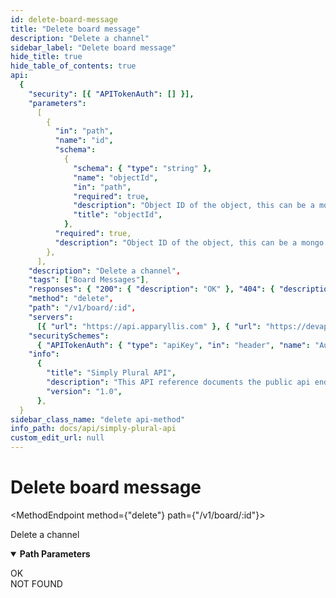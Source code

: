 ```yaml
---
id: delete-board-message
title: "Delete board message"
description: "Delete a channel"
sidebar_label: "Delete board message"
hide_title: true
hide_table_of_contents: true
api:
  {
    "security": [{ "APITokenAuth": [] }],
    "parameters":
      [
        {
          "in": "path",
          "name": "id",
          "schema":
            {
              "schema": { "type": "string" },
              "name": "objectId",
              "in": "path",
              "required": true,
              "description": "Object ID of the object, this can be a mongo ID but also a plain string (backwards-compatibility). When using POST or add API calls, this property is optional.",
              "title": "objectId",
            },
          "required": true,
          "description": "Object ID of the object, this can be a mongo ID but also a plain string (backwards-compatibility). When using POST or add API calls, this property is optional.",
        },
      ],
    "description": "Delete a channel",
    "tags": ["Board Messages"],
    "responses": { "200": { "description": "OK" }, "404": { "description": "NOT FOUND" } },
    "method": "delete",
    "path": "/v1/board/:id",
    "servers":
      [{ "url": "https://api.apparyllis.com" }, { "url": "https://devapi.apparyllis.com" }],
    "securitySchemes":
      { "APITokenAuth": { "type": "apiKey", "in": "header", "name": "Authorization" } },
    "info":
      {
        "title": "Simply Plural API",
        "description": "This API reference documents the public api endpoints. You can see a list of all public endpoints here https://github.com/ApparyllisOrg/SimplyPluralApi/blob/main/src/api/v1/routes.ts",
        "version": "1.0",
      },
  }
sidebar_class_name: "delete api-method"
info_path: docs/api/simply-plural-api
custom_edit_url: null
---
```



<h1 className={"openapi__heading"}>Delete board message</h1>

<MethodEndpoint method={"delete"} path={"/v1/board/:id"}></MethodEndpoint>

Delete a channel

<details
  style={{ marginBottom: "1rem" }}
  className={"openapi-markdown__details"}
  data-collapsed={false}
  open={true}>
  <summary style={{}}>
    <strong>Path Parameters</strong>
  </summary>
  <div>
    <ul>
      <ParamsItem
        className={"paramsItem"}
        param={{
          in: "path",
          name: "id",
          schema: {
            schema: { type: "string" },
            name: "objectId",
            in: "path",
            required: true,
            description:
              "Object ID of the object, this can be a mongo ID but also a plain string (backwards-compatibility). When using POST or add API calls, this property is optional.",
            title: "objectId",
          },
          required: true,
          description:
            "Object ID of the object, this can be a mongo ID but also a plain string (backwards-compatibility). When using POST or add API calls, this property is optional.",
        }}></ParamsItem>
    </ul>
  </div>
</details>
<div>
  <div>
    <ApiTabs>
      <TabItem label={"200"} value={"200"}>
        <div>OK</div>
        <div></div>
      </TabItem>
      <TabItem label={"404"} value={"404"}>
        <div>NOT FOUND</div>
        <div></div>
      </TabItem>
    </ApiTabs>
  </div>
</div>
